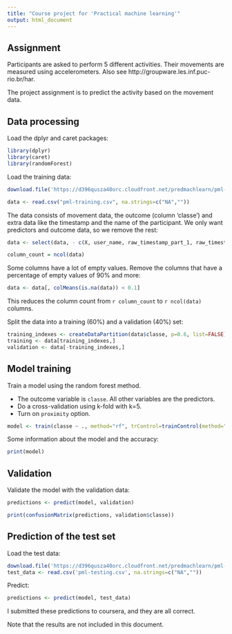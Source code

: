 ```yaml
---
title: "Course project for 'Practical machine learning'"
output: html_document
---
```


## Assignment

Participants are asked to perform 5 different activities. Their movements are measured using accelerometers. Also see http://groupware.les.inf.puc-rio.br/har.

The project assignment is to predict the activity based on the movement data.

## Data processing

Load the dplyr and caret packages:

```r
library(dplyr)
library(caret)
library(randomForest)
```

Load the training data:

```r
download.file('https://d396qusza40orc.cloudfront.net/predmachlearn/pml-training.csv', 'pml-training.csv', method='curl')

data <- read.csv("pml-training.csv", na.strings=c("NA",""))
```

The data consists of movement data, the outcome (column 'classe') and extra data like the timestamp and the name of the participant. We only want predictors and outcome data, so we remove the rest:

```r
data <- select(data, - c(X, user_name, raw_timestamp_part_1, raw_timestamp_part_2, cvtd_timestamp, new_window, num_window))
```

```r
column_count = ncol(data)
```

Some columns have a lot of empty values. Remove the columns that have a percentage of empty values of 90% and more:

```r
data <- data[, colMeans(is.na(data)) < 0.1]
```

This reduces the column count from `r column_count` to `r ncol(data)` columns.

Split the data into a training (60%) and a validation (40%) set:

```r
training_indexes <- createDataPartition(data$classe, p=0.6, list=FALSE)
training <- data[training_indexes,]
validation <- data[-training_indexes,]
```

## Model training

Train a model using the random forest method.

* The outcome variable is `classe`. All other variables are the predictors.
* Do a cross-validation using k-fold with k=5.
* Turn on `proximity` option.

```r
model <- train(classe ~ ., method="rf", trControl=trainControl(method="cv", number=5), prox=TRUE, data=training)
```

Some information about the model and the accuracy:

```r
print(model)
```

## Validation

Validate the model with the validation data:

```r
predictions <- predict(model, validation)

print(confusionMatrix(predictions, validation$classe))
```

## Prediction of the test set

Load the test data:

```r
download.file('https://d396qusza40orc.cloudfront.net/predmachlearn/pml-testing.csv', 'pml-testing.csv', method='curl')
test_data <- read.csv('pml-testing.csv', na.strings=c("NA",""))
```

Predict:

```r
predictions <- predict(model, test_data)
```

I submitted these predictions to coursera, and they are all correct.

Note that the results are not included in this document.
